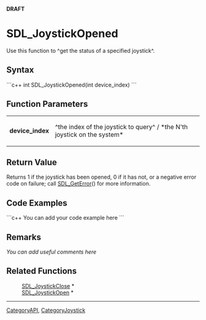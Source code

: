 <!-- pragma section-numbers off -->
<!-- pragma disable-camelcase -->
'''DRAFT'''

= SDL_JoystickOpened =
Use this function to ^get the status of a specified joystick^.


== Syntax ==
```c++
int SDL_JoystickOpened(int device_index)
```

== Function Parameters ==
{|
|'''device_index'''
|^the index of the joystick to query^ / *the N'th joystick on the system*
|}

== Return Value ==
Returns 1 if the joystick has been opened, 0 if it has not, or a negative error code on failure; call [[SDL_GetError]]() for more information.

== Code Examples ==
```c++
You can add your code example here
```

== Remarks ==
''You can add useful comments here''

== Related Functions ==
:[[SDL_JoystickClose]] *
:[[SDL_JoystickOpen]] *

----
[[CategoryAPI]], [[CategoryJoystick]]
